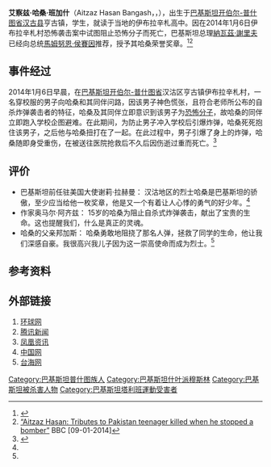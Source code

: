 {{Infobox person
| 姓名       = 艾察兹·哈桑<br /> {{lang|ur|اعتزاز حسن}}
| 图像       = Hassan .jpg
| 图像大小    = 250px
| 职业       = [[学生|学生]]
| birth_place  = {{PAK}}[[开伯尔-普什图省|开伯尔-普什图省]][[汉古县|汉古县]]亨古镇
| birth_date = {{circa|1998}}
| death_date = {{Death date|df=yes|2014|01|06}}（15岁）
| death_place =  {{PAK}}开伯尔-普什图省汉古县亨古镇
| awards = {{link-en|勇气之星|Sitara-e-Shujaat}}
}}

'''艾察兹·哈桑·班加什'''（Aitzaz Hasan Bangash，{{Lang-ur|'''اعتزاز حسن'''}}，{{bd|1998年||2014年|1月6日|catIdx=Hassan}}），出生于[[巴基斯坦|巴基斯坦]][[开伯尔-普什图省|开伯尔-普什图省]][[汉古县|汉古县]]亨古镇，学生，就读于当地的伊布拉辛札高中。因在2014年1月6日伊布拉辛札村恐怖袭击案中试图阻止恐怖分子而死亡，巴基斯坦总理[[納瓦茲·謝里夫|納瓦茲·謝里夫]]已经向总统[[馬姆努恩·侯賽因|馬姆努恩·侯賽因]]推荐，授予其哈桑荣誉奖章。<ref>{{Cite web |url=http://news.xinhuanet.com/world/2014-01/11/c_125989593.htm |title=巴基斯坦少年舍身挡恐袭：袭击者被抓瞬间引爆炸药 |access-date=2014-01-11 |archive-date=2014-01-14 |archive-url=https://web.archive.org/web/20140114214614/http://news.xinhuanet.com/world/2014-01/11/c_125989593.htm |dead-url=no }}</ref><ref>[https://www.bbc.com/news/world-asia-25663992 “Aitzaz Hasan: Tributes to Pakistan teenager killed when he stopped a bomber”] {{Wayback|url=https://www.bbc.com/news/world-asia-25663992 |date=20171231173424 }} BBC [09-01-2014]</ref>

==事件经过==
2014年1月6日早晨，在[[巴基斯坦|巴基斯坦]][[开伯尔-普什图省|开伯尔-普什图省]]汉沽区亨古镇伊布拉辛札村，一名穿校服的男子向哈桑和其同伴问路，因该男子神色慌张，且符合老师所公布的自杀炸弹袭击者的特征，哈桑及其同伴立即意识到该男子为[[恐怖分子|恐怖分子]]，故哈桑的同伴立即跑入学校企图避难。在此期间，为防止男子冲入学校后引爆炸弹，哈桑死死抱住该男子，之后他与哈桑扭打在了一起。在此过程中，男子引爆了身上的炸弹，哈桑随即身受重伤，在被送往医院抢救后不久后因伤逝过重而死亡。<ref name=yznews>{{Cite web |url=http://www.yznews.com.cn/yzwb/html/2014-01/11/content_532438.htm |title=14岁少年抱住人弹同归于尽 |access-date=2014-01-11 |archive-url=https://web.archive.org/web/20140111091533/http://www.yznews.com.cn/yzwb/html/2014-01/11/content_532438.htm |archive-date=2014-01-11 |dead-url=yes }}</ref>

==评价==
*巴基斯坦前任驻美国大使谢莉·拉赫曼： 汉沽地区的烈士哈桑是巴基斯坦的骄傲，至少应当给他一枚奖章，他是又一个有着让人心悸的勇气的好少年。<ref name=yznews></ref>
*作家奥马尔·阿齐兹： 15岁的哈桑为阻止自杀式炸弹袭击，献出了宝贵的生命。这也提醒我们，什么是真正的灵魂。
*哈桑的父亲邦加斯： 哈桑勇敢地阻挠了那名人弹，拯救了同学的生命，他让我们深感自豪。我很高兴我儿子因为这一崇高使命而成为烈士。<ref name=yznews></ref>

==参考资料==
{{reflist}}

==外部链接==
#[http://world.huanqiu.com/exclusive/2014-01/4741179.html  环球网] {{Wayback|url=http://world.huanqiu.com/exclusive/2014-01/4741179.html |date=20160304193837 }}
#[http://news.qq.com/a/20140111/000791.htm 腾讯新闻] {{Wayback|url=http://news.qq.com/a/20140111/000791.htm |date=20140117013701 }}
#[http://news.ifeng.com/world/detail_2014_01/11/32920488_0.shtml 凤凰资讯] {{Wayback|url=http://news.ifeng.com/world/detail_2014_01/11/32920488_0.shtml |date=20140111103201 }}
#[http://news.china.com.cn/world/2014-01/11/content_31159022.htm 中国网] {{Wayback|url=http://news.china.com.cn/world/2014-01/11/content_31159022.htm |date=20140111103322 }}
#[http://www.taihainet.com/news/txnews/gjnews/sh/2014-01-11/1194789.html 台海网] {{Wayback|url=http://www.taihainet.com/news/txnews/gjnews/sh/2014-01-11/1194789.html |date=20160304192032 }}

{{DEFAULTSORT: Hassan, Aitzaz}}
[[Category:巴基斯坦普什图族人|Category:巴基斯坦普什图族人]]
[[Category:巴基斯坦什叶派穆斯林|Category:巴基斯坦什叶派穆斯林]]
[[Category:巴基斯坦被杀害人物|Category:巴基斯坦被杀害人物]]
[[Category:巴基斯坦塔利班運動受害者|Category:巴基斯坦塔利班運動受害者]]